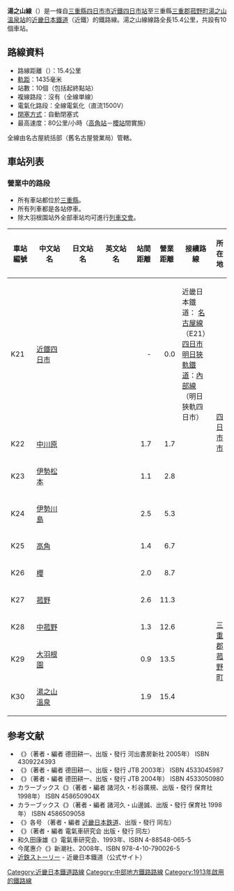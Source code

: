 {{Infobox 鐵道路線
|日文原名 = 湯の山線
|平假名 = ゆのやません
|羅馬拼音 = Yunoyama sen
|路線名稱 = [[File:KintetsuLogo.svg|19px]] 湯之山線
|路線顏色 = #153F97
|圖片 = Kintetsu Yunoyama Local.jpg
|圖片大小 = 300px
|圖片說明 = 往湯之山溫泉站的列車
|國家 = {{JPN}}
|所在地 = [[三重縣|三重縣]][[四日市市|四日市市]]、[[三重郡|三重郡]][[菰野町|菰野町]]
|起點 = [[近鐵四日市站|近鐵四日市站]]
|終點 = [[湯之山溫泉站|湯之山溫泉站]]
|路線記號 = [[File:KT_number-K.svg|20px]]
|站數 = 10個
|通車 = 1913年6月1日
|全線通車 = 1916年3月5日
|項目1 = 更改軌距
|日期1 = 1964年3月23日（762毫米軌距改為1435毫米軌距）
|擁有者 = 四日市鐵道→三重鐵道→[[三重交通|三重交通→三重電氣鐵道]]→ [[File:KintetsuLogo.svg|19px]] [[近畿日本鐵道|近畿日本鐵道]]
|營運者 = [[File:KintetsuLogo.svg|19px]] 近畿日本鐵道
|車輛基地 = {{link-ja|明星檢車區|明星検車区}}
|使用車輛 = 參見[[#使用車輛|使用車輛]]一節
|路線距離 = 15.4公里
|軌距 = 1,435毫米（[[標準軌|標準軌]]）
|軌道數量 = [[單線鐵路|單線]]
|電氣化方式 = [[直流電|直流電]]1,500 [[伏特|V]] [[高架電纜|高架電纜]]
|閉塞方式 = 自動閉塞式
|最大坡度 = 
|保安裝置 = [[自動列車停止裝置#多変周式信号ATS（多変周式（点制御、連続照査型））|近鐵型ATS]]<!--、[[自動列車停止装置#ATS-SP|ATS-SP]]-->
|最高速度 = 80公里/小時
|路線圖 = 
}}
{{近畿日本鐵道RDT/湯之山線}}
'''湯之山線'''（{{jpn|j=湯の山線|hg=ゆのやません|rm=Yunoyama sen|f=y}}）是一條自[[三重縣|三重縣]][[四日市市|四日市市]][[近鐵四日市站|近鐵四日市站]]至三重縣[[三重郡|三重郡]][[菰野町|菰野町]][[湯之山溫泉站|湯之山溫泉站]]的[[近畿日本鐵道|近畿日本鐵道]]（近鐵）的鐵路線。湯之山線線路全長15.4公里，共設有10個車站。
== 路線資料 ==
*路線距離（{{link-ja|營業距離|営業キロ}}）：15.4公里
*[[軌距|軌距]]：1435毫米
*站數：10個（包括起終點站）
*複線路段：沒有（全線単線）
*電氣化路段：全線電氣化（直流1500V）
*[[閉塞_(鐵路)|閉塞方式]]：自動閉塞式
*最高速度：80公里/小時（[[高角站|高角站]]－[[櫻站_(三重縣)|櫻站]]間實施）

全線由名古屋統括部（舊名古屋營業局）管轄。

== 車站列表 ==
=== 營業中的路段 ===
*所有車站都位於[[三重縣|三重縣]]。
*所有列車都是各站停車。
*除大羽根園站外全部車站均可進行[[列車交會|列車交會]]。
{| class="wikitable" rules="all"
|-
!style="width:3em;"|車站編號 
!style="width:5em;"|中文站名 
!style="width:5em;"|日文站名 
!style="width:5em;"|英文站名
!style="width:2.5em;"|站間距離
!style="width:2.5em;"|營業距離
!接續路線
!所在地
|-style="border-top:solid 2px #153f97;"
!K21
|[[近鐵四日市站|近鐵四日市]]
|{{lang|ja|近鉄四日市}}
|{{lang|en|Kintetsu Yokkaichi}}
|style="text-align:right;"|-
|style="text-align:right;"|0.0
|近畿日本鐵道：{{近鐵車站編號|E}} [[名古屋線|名古屋線]]（E21）<br />[[四日市明日狹軌鐵道|四日市明日狹軌鐵道]]：[[四日市明日狹軌鐵道內部線|內部線]]（明日狹軌四日市）
|rowspan="6"|[[四日市市|四日市市]]
|-
!K22
|[[中川原站|中川原]]
|{{lang|ja|中川原}}
|{{lang|en|Nakagawara}}
|style="text-align:right;"|1.7
|style="text-align:right;"|1.7
| 
|-
!K23
|[[伊勢松本站|伊勢松本]]
|{{lang|ja|伊勢松本}}
|{{lang|en|Ise-Matsumoto}}
|style="text-align:right;"|1.1
|style="text-align:right;"|2.8
| 
|-
!K24
|[[伊勢川島站|伊勢川島]]
|{{lang|ja|伊勢川島}}
|{{lang|en|Ise-Kawashima}}
|style="text-align:right;"|2.5
|style="text-align:right;"|5.3
| 
|-
!K25
|[[高角站|高角]]
|{{lang|ja|高角}}
|{{lang|en|Takatsuno}}
|style="text-align:right;"|1.4
|style="text-align:right;"|6.7
| 
|-
!K26
|[[櫻站_(三重縣)|櫻]]
|{{lang|ja|桜}}
|{{lang|en|Sakura}}
|style="text-align:right;"|2.0
|style="text-align:right;"|8.7
| 
|-
!K27
|[[菰野站|菰野]]
|{{lang|ja|菰野}}
|{{lang|en|Komono}}
|style="text-align:right;"|2.6
|style="text-align:right;"|11.3
| 
|rowspan="4"|[[三重郡|三重郡]]<br />[[菰野町|菰野町]]
|-
!K28
|[[中菰野站|中菰野]]
|{{lang|ja|中菰野}}
|{{lang|en|Naka-Komono}}
|style="text-align:right;"|1.3
|style="text-align:right;"|12.6
| 
|-
!K29
|[[大羽根園站|大羽根園]]
|{{lang|ja|大羽根園}}
|{{lang|en|Ōbane-en}}
|style="text-align:right;"|0.9
|style="text-align:right;"|13.5
| 
|-
!K30
|[[湯之山溫泉站|湯之山溫泉]]
|{{lang|ja|湯の山温泉}}
|{{lang|en|Yunoyama-Onsen}}
|style="text-align:right;"|1.9
|style="text-align:right;"|15.4
| 
|}

== 参考文献 ==
*《{{lang|ja|まるごと近鉄ぶらり沿線の旅}}》（著者・編者 德田耕一、出版・發行 河出書房新社 2005年） ISBN 4309224393
*《{{lang|ja|名古屋近郊電車のある風景今昔}}》（著者・編者 德田耕一、出版・發行 JTB 2003年） ISBN 4533045987
*《{{lang|ja|名古屋近郊電車のある風景今昔 2}}》（著者・編者 德田耕一、出版・發行 JTB 2004年） ISBN 4533050980
* カラーブックス《{{lang|ja|日本の私鉄　近鉄1}}》（著者・編者 諸河久・杉谷廣規、出版・發行 保育社 1998年） ISBN 458650904X
* カラーブックス《{{lang|ja|日本の私鉄　近鉄2}}》（著者・編者 諸河久・山邊誠、出版・發行 保育社 1998年） ISBN 4586509058
*《{{lang|ja|近鉄時刻表}}》各号 （著者・編者 [[近畿日本鉄道|近畿日本鉄道]]、出版・發行 同左）
*《{{lang|ja|鉄道ピクトリアル'03年1月号増刊 特集：近畿日本鉄道}}》（著者・編者 電氣車研究会 出版・發行 同左）
*和久田康雄《{{lang|ja|私鉄史ハンドブック}}》電氣車研究会、1993年、ISBN 4-88548-065-5
*今尾惠介《{{lang|ja|日本鉄道旅行地図帳 8号 関西1}}》新潮社、2008年、ISBN 978-4-10-790026-5
*[http://www.kintetsu.jp/kouhou/History/A10004.html 近鉄ストーリー] {{Wayback|url=http://www.kintetsu.jp/kouhou/History/A10004.html |date=20151201151520 }} - 近畿日本鐵道（公式サイト）
{{湯之山線}}
{{近畿日本鐵道路線}}
{{名古屋大眾運輸}}

{{DEFAULTSORT:Yunoyama sen}}
[[Category:近畿日本鐵道路線|Category:近畿日本鐵道路線]]
[[Category:中部地方鐵路路線|Category:中部地方鐵路路線]]
[[Category:1913年啟用的鐵路線|Category:1913年啟用的鐵路線]]